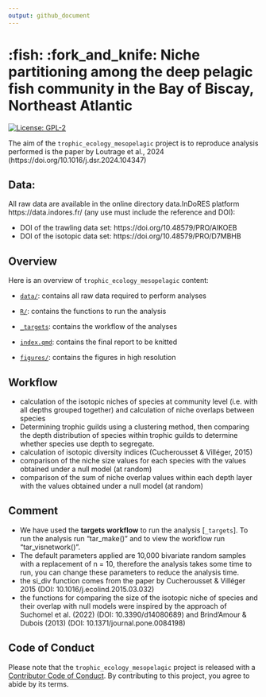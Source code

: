 ```yaml
---
output: github_document
---
```


# :fish: :fork_and_knife: Niche partitioning among the deep pelagic fish community in the Bay of Biscay, Northeast Atlantic   

<!-- badges: start -->
[![License: GPL-2](https://img.shields.io/badge/License-GPL%20v2-blue.svg)](https://choosealicense.com/licenses/gpl-2.0/)
<!-- badges: end -->

The aim of the `trophic_ecology_mesopelagic` project is to reproduce analysis performed is the paper by Loutrage et al., 2024 (https://doi.org/10.1016/j.dsr.2024.104347) 

## Data:

All raw data are available in the online directory data.InDoRES platform https://data.indores.fr/ (any use must include the reference and DOI):  

- DOI of the trawling data set: https://doi.org/10.48579/PRO/AIKOEB
- DOI of the isotopic data set: https://doi.org/10.48579/PRO/D7MBHB 

## Overview

Here is an overview of `trophic_ecology_mesopelagic` content: 

-  [`data/`](https://github.com/lizloutrage/trophic_ecology_mesopelagic/tree/main/data):
contains all raw data required to perform analyses 

-  [`R/`](https://github.com/lizloutrage/trophic_ecology_mesopelagic/tree/main/R):
  contains the functions to run the analysis  
  
-  [`_targets`](https://github.com/lizloutrage/trophic_ecology_mesopelagic/tree/main/index.qmd):
  contains the workflow of the analyses

-  [`index.qmd`](https://github.com/lizloutrage/trophic_ecology_mesopelagic/tree/main/index.qmd):
  contains the final report to be knitted

-  [`figures/`](https://github.com/lizloutrage/trophic_ecology_mesopelagic/tree/main/figures):
  contains the figures in high resolution 

## Workflow 
- calculation of the isotopic niches of species at community level (i.e. with all depths grouped together) and calculation of niche overlaps between species 
- Determining trophic guilds using a clustering method, then comparing the depth distribution of species within trophic guilds to determine whether species use depth to segregate. 
- calculation of isotopic diversity indices (Cucherousset & Villéger, 2015)
- comparison of the niche size values for each species with the values obtained under a null model (at random)
- comparison of the sum of niche overlap values within each depth layer with the values obtained under a null model (at random)


## Comment 
- We have used the __targets workflow__ to run the analysis [`_targets`]. To run the analysis run "tar_make()" and to view the workflow run "tar_visnetwork()".
-  The default parameters applied are 10,000 bivariate random samples with a replacement of n = 10, therefore the analysis takes some time to run, you can change these parameters to reduce the analysis time. 
- the si_div function comes from the paper by Cucherousset & Villéger 2015 (DOI: 10.1016/j.ecolind.2015.03.032)
- the functions for comparing the size of the isotopic niche of species and their overlap with null models were inspired by the approach of Suchomel et al. (2022) (DOI: 10.3390/d14080689) and Brind'Amour & Dubois (2013) (DOI: 10.1371/journal.pone.0084198)

## Code of Conduct

Please note that the `trophic_ecology_mesopelagic` project is released with a 
[Contributor Code of Conduct](https://contributor-covenant.org/version/2/0/CODE_OF_CONDUCT.html). 
By contributing to this project, you agree to abide by its terms.
